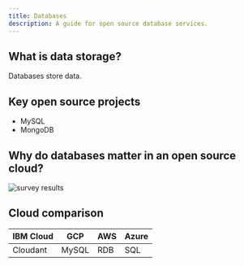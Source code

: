 ```yaml
---
title: Databases
description: A guide for open source database services.
---
```


## What is data storage?

Databases store data.

## Key open source projects

* MySQL
* MongoDB

## Why do databases matter in an open source cloud?

![survey results](/images/survey-databases.png)

## Cloud comparison

| IBM Cloud | GCP | AWS | Azure |
| - | - | - | - |
| Cloudant | MySQL | RDB | SQL |
